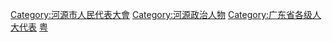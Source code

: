 [[Category:河源市人民代表大會|Category:河源市人民代表大會]]
[[Category:河源政治人物|Category:河源政治人物]]
[[Category:广东省各级人大代表|Category:广东省各级人大代表]]
[[Category:设区的市人大代表|粤]]